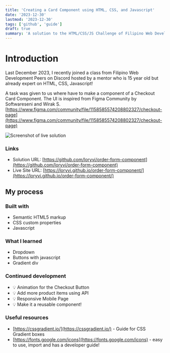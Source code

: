 ```yaml
---
title: 'Creating a Card Component using HTML, CSS, and Javascript'
date: '2023-12-30'
lastmod: '2023-12-30'
tags: ['github', 'guide']
draft: true
summary: 'A solution to the HTML/CSS/JS Challenge of Filipino Web Development Peers.'
---
```


# Introduction

Last December 2023, I recently joined a class from Filipino Web Development Peers on Discord hosted by a mentor who is 15 year old but already expert on HTML, CSS, Javascript!

A task was given to us where have to make a component of a Checkout Card Component.
The UI is inspired from Figma Community by Softwareseni and Wirak S. [https://www.figma.com/community/file/1158585574208802327/checkout-page](https://www.figma.com/community/file/1158585574208802327/checkout-page)

![Screenshot of live solution](https://github.com/loryvi/order-form-component/blob/master/assets/screenshot.png)

### Links

- Solution URL: [https://github.com/loryvi/order-form-component](https://github.com/loryvi/order-form-component)
- Live Site URL: [https://loryvi.github.io/order-form-component/](https://loryvi.github.io/order-form-component/)

## My process

### Built with

- Semantic HTML5 markup
- CSS custom properties
- Javascript

### What I learned

- Dropdown
- Buttons with javascript
- Gradient div

### Continued development

- :bulb: Animation for the Checkout Button
- :bulb: Add more product items using API
- :bulb: Responsive Mobile Page
- :bulb: Make it a reusable component!

### Useful resources

- [https://cssgradient.io/](https://cssgradient.io/) - Guide for CSS Gradient boxes
- [https://fonts.google.com/icons](https://fonts.google.com/icons) - easy to use, import and has a developer guide!
